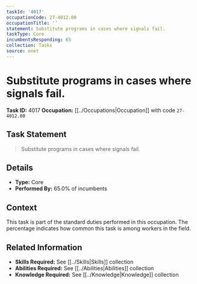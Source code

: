 ```yaml
---
taskId: '4017'
occupationCode: 27-4012.00
occupationTitle: ''
statement: Substitute programs in cases where signals fail.
taskType: Core
incumbentsResponding: 65
collection: Tasks
source: onet
---
```

# Substitute programs in cases where signals fail.

**Task ID:** 4017
**Occupation:** [[../Occupations|Occupation]] with code `27-4012.00`

## Task Statement

> Substitute programs in cases where signals fail.

## Details

- **Type:** Core
- **Performed By:** 65.0% of incumbents

## Context

This task is part of the standard duties performed in this occupation. The percentage indicates how common this task is among workers in the field.

## Related Information

- **Skills Required:** See [[../Skills|Skills]] collection
- **Abilities Required:** See [[../Abilities|Abilities]] collection
- **Knowledge Required:** See [[../Knowledge|Knowledge]] collection
